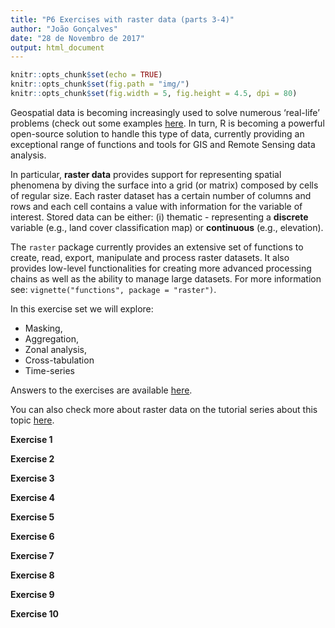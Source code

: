 ```yaml
---
title: "P6 Exercises with raster data (parts 3-4)"
author: "João Gonçalves"
date: "28 de Novembro de 2017"
output: html_document
---
```


```r

knitr::opts_chunk$set(echo = TRUE)
knitr::opts_chunk$set(fig.path = "img/")
knitr::opts_chunk$set(fig.width = 5, fig.height = 4.5, dpi = 80)

```


Geospatial data is becoming increasingly used to solve numerous 'real-life' problems (check 
out some examples [here](http://gisgeography.com/gis-applications-uses/). In turn, 
R is becoming a powerful open-source solution to handle this type of data, currently providing 
an exceptional range of functions and tools for GIS and Remote Sensing data analysis.

In particular, __raster data__ provides support for representing spatial phenomena 
by diving the surface into a grid (or matrix) composed by cells of regular size. Each raster 
dataset has a certain number of columns and rows and each cell contains a value with information 
for the variable of interest. Stored data can be either: (i) thematic - representing a 
__discrete__ variable (e.g., land cover classification map) or __continuous__ (e.g., elevation).

The `raster` package currently provides an extensive set of functions to create, read, export, 
manipulate and process raster datasets. It also provides low-level functionalities for creating 
more advanced processing chains as well as the ability to manage large datasets. For more 
information see: `vignette("functions", package = "raster")`.

In this exercise set we will explore:     

   - Masking,    
   - Aggregation,
   - Zonal analysis,
   - Cross-tabulation
   - Time-series

Answers to the exercises are available [here](http://r-exercises.com/2017/12/27/solutions-to-exercises-with-raster-data-parts-3-4/).

You can also check more about raster data on the tutorial series about this topic [here](http://r-exercises.com/tags/raster-data).



__Exercise 1__


__Exercise 2__


__Exercise 3__


__Exercise 4__


__Exercise 5__


__Exercise 6__


__Exercise 7__


__Exercise 8__


__Exercise 9__


__Exercise 10__


